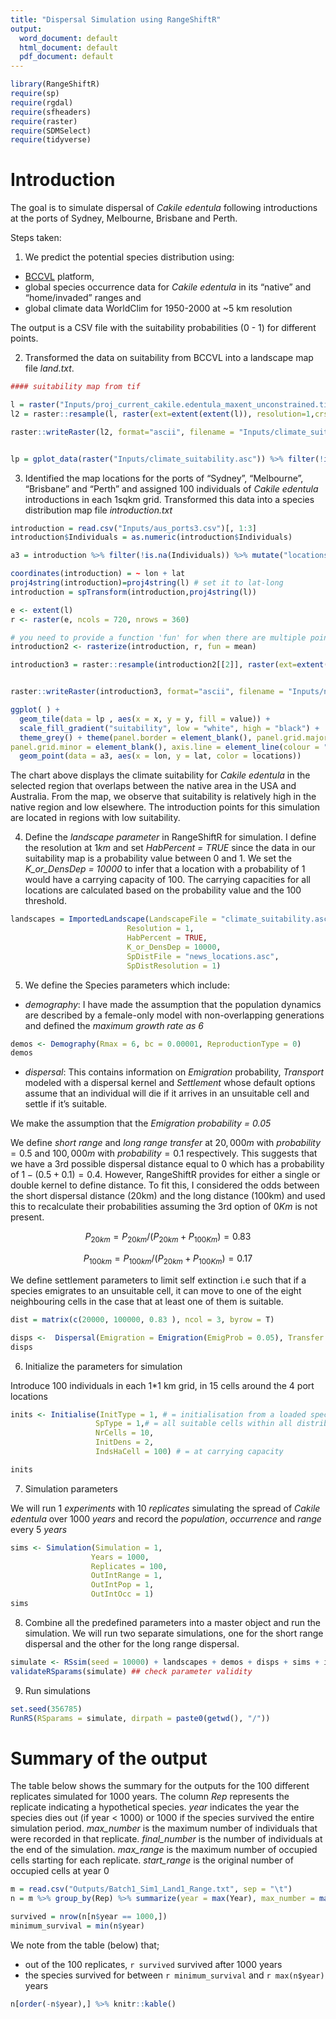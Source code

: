 ```yaml
---
title: "Dispersal Simulation using RangeShiftR"
output:
  word_document: default
  html_document: default
  pdf_document: default
---
```

```r
library(RangeShiftR)
require(sp)
require(rgdal)
require(sfheaders)
require(raster)
require(SDMSelect)
require(tidyverse)
```


# Introduction

The goal is to simulate dispersal of _Cakile edentula_ following introductions at the ports of Sydney, Melbourne, Brisbane and Perth.

Steps taken:

1. We predict the potential species distribution using:
- [BCCVL](https://bccvl.org.au/) platform,  
- global species occurrence data for _Cakile edentula_ in its "native" and "home/invaded" ranges and 
- global climate data WorldClim for 1950-2000 at ~5 km resolution 

 The output is a CSV file with the suitability probabilities (0 - 1) for different points.

2. Transformed the data on suitability from BCCVL into a landscape map file *land.txt*.

```r
#### suitability map from tif

l = raster("Inputs/proj_current_cakile.edentula_maxent_unconstrained.tif")
l2 = raster::resample(l, raster(ext=extent(extent(l)), resolution=1,crs=projection(l)))

raster::writeRaster(l2, format="ascii", filename = "Inputs/climate_suitability", NAflag = -9, overwrite = T, bylayer = T, datatype = "FLT4S")


lp = gplot_data(raster("Inputs/climate_suitability.asc")) %>% filter(!is.na(value))
```


3. Identified the map locations for the ports of "Sydney", "Melbourne", "Brisbane" and "Perth" and assigned 100 individuals of _Cakile edentula_ introductions in each 1sqkm grid. Transformed this data into a species distribution map file *introduction.txt*

```r
introduction = read.csv("Inputs/aus_ports3.csv")[, 1:3]
introduction$Individuals = as.numeric(introduction$Individuals)

a3 = introduction %>% filter(!is.na(Individuals)) %>% mutate("locations" =  c("Syd", "Mel", "Mel", "Bris", "Perth")) %>% na.omit()

coordinates(introduction) = ~ lon + lat
proj4string(introduction)=proj4string(l) # set it to lat-long
introduction = spTransform(introduction,proj4string(l))

e <- extent(l)
r <- raster(e, ncols = 720, nrows = 360)

# you need to provide a function 'fun' for when there are multiple points per cell
introduction2 <- rasterize(introduction, r, fun = mean)

introduction3 = raster::resample(introduction2[[2]], raster(ext=extent(extent(introduction2)), resolution=1,crs=projection(introduction)))


raster::writeRaster(introduction3, format="ascii", filename = "Inputs/news_locations.asc", NAflag = -9, overwrite = T, datatype = "INT2U")
```



```r
ggplot( ) + 
  geom_tile(data = lp , aes(x = x, y = y, fill = value)) + 
  scale_fill_gradient("suitability", low = "white", high = "black") +
  theme_grey() + theme(panel.border = element_blank(), panel.grid.major = element_blank(),
panel.grid.minor = element_blank(), axis.line = element_line(colour = "black")) + 
  geom_point(data = a3, aes(x = lon, y = lat, color = locations))
```

The chart above displays the climate suitability for _Cakile edentula_ in the selected region that overlaps between the native area in the USA and Australia. From the map, we observe that suitability is relatively high in the native region and low elsewhere. The introduction points for this simulation are located in regions with low suitability.


4. Define the *landscape parameter* in RangeShiftR for simulation. I define the resolution at $1km$ and set *HabPercent = TRUE* since the data in our suitability map is a probability value between 0 and 1. We set the *K_or_DensDep = 10000* to infer that a location with a probability of 1 would have a carrying capacity of 100. The carrying capacities for all locations are calculated based on the probability value and the 100 threshold. 

```r
landscapes = ImportedLandscape(LandscapeFile = "climate_suitability.asc", 
                          Resolution = 1, 
                          HabPercent = TRUE, 
                          K_or_DensDep = 10000, 
                          SpDistFile = "news_locations.asc", 
                          SpDistResolution = 1)

```

5. We define the Species parameters which include:

- *demography*: I have made the assumption that the population dynamics are described by a female-only model with non-overlapping generations and defined the *maximum growth rate as 6*

```r
demos <- Demography(Rmax = 6, bc = 0.00001, ReproductionType = 0)
demos
```

- *dispersal*: This contains information on *Emigration* probability, *Transport* modeled with a dispersal kernel and *Settlement* whose default options assume that an individual will die if it arrives in an unsuitable cell and settle if it’s suitable. 

We make the assumption that the *Emigration probability = 0.05*

We define *short range* and *long range transfer* at $20,000m$ with $probability = 0.5$ and $100,000m$ with $probability = 0.1$ respectively. This suggests that we have a 3rd possible dispersal distance equal to $0$ which has a probability of $1 - (0.5 + 0.1) = 0.4$. However, RangeShiftR  provides for either a single or double kernel to define distance. To fit this, I considered the odds between the short dispersal distance (20km) and the long distance (100km) and used this to recalculate their probabilities assuming the 3rd option of $0Km$ is not present.

$$P_{20km} = P_{20km}/{(P_{20km} + P_{100Km})} = 0.83$$

$$P_{100km} = P_{100km}/{(P_{20km} + P_{100Km})}=0.17$$

We define settlement parameters to limit self extinction i.e such that if a species emigrates to an unsuitable cell, it can move to one of the eight neighbouring cells in the case that at least one of them is suitable. 

```r
dist = matrix(c(20000, 100000, 0.83 ), ncol = 3, byrow = T)

disps <-  Dispersal(Emigration = Emigration(EmigProb = 0.05), Transfer =  DispersalKernel(DoubleKernel = T, Distances = dist)) + Settlement(MaxSteps = 1, Settle = 2)
disps
```

6. Initialize the parameters for simulation

Introduce 100 individuals in each 1*1 km grid, in 15 cells around the 4 port locations

```r
inits <- Initialise(InitType = 1, # = initialisation from a loaded species distribution map
                   SpType = 1,# = all suitable cells within all distribution presence cells
                   NrCells = 10,
                   InitDens = 2,
                   IndsHaCell = 100) # = at carrying capacity

inits
```

7. Simulation parameters

We will run $1\ experiments$ with $10\ replicates$ simulating the spread of _Cakile edentula_ over $1000\ years$ and record the *population*, *occurrence* and *range* every $5\ years$

```r
sims <- Simulation(Simulation = 1,
                  Years = 1000,
                  Replicates = 100,
                  OutIntRange = 1,
                  OutIntPop = 1,
                  OutIntOcc = 1)
sims
```

8. Combine all the predefined parameters into a master object and run the simulation. We will run two separate simulations, one for the short range dispersal and the other for the long range dispersal.

```r
simulate <- RSsim(seed = 10000) + landscapes + demos + disps + sims + inits
validateRSparams(simulate) ## check parameter validity
```

9. Run simulations

```r
set.seed(356785)
RunRS(RSparams = simulate, dirpath = paste0(getwd(), "/"))
```


# Summary of the output

The table below shows the summary for the outputs for the 100 different replicates simulated for 1000 years. The column *Rep* represents the replicate indicating a hypothetical species. *year* indicates the year the species dies out (if year < 1000) or 1000 if the species survived the entire simulation period. *max_number* is the maximum number of individuals that were recorded in that replicate. *final_number* is the number of individuals at the end of the simulation. *max_range* is the maximum number of occupied cells starting for each replicate. *start_range* is the original number of occupied cells at year 0

```r
m = read.csv("Outputs/Batch1_Sim1_Land1_Range.txt", sep = "\t")
n = m %>% group_by(Rep) %>% summarize(year = max(Year), max_number = max(NInds), final_number = tail(NInds, 1), start_range = head(NOccupCells, 1), max_range = max(NOccupCells)) %>% as.data.frame() 

survived = nrow(n[n$year == 1000,])
minimum_survival = min(n$year)
```

We note from the table (below) that; 

- out of the 100 replicates, `r survived` survived after 1000 years
- the species survived for between `r minimum_survival` and `r max(n$year)` years

```r
n[order(-n$year),] %>% knitr::kable()
```
